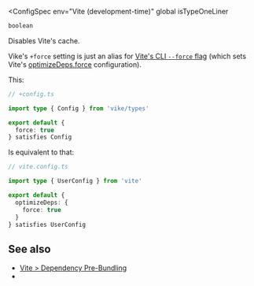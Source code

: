 
<ConfigSpec
  env="Vite (development-time)"
  global
  isTypeOneLiner
>
```ts
boolean
```
</ConfigSpec>

Disables Vite's cache.

Vike's `+force` setting is just an alias for [Vite's CLI `--force` flag](https://vite.dev/guide/cli.html#options) (which sets Vite's [optimizeDeps.force](https://vite.dev/config/dep-optimization-options.html#optimizedeps-force) configuration).

This:

```ts
// +config.ts

import type { Config } from 'vike/types'

export default {
  force: true
} satisfies Config
```

Is equivalent to that:

```ts
// vite.config.ts

import type { UserConfig } from 'vite'

export default {
  optimizeDeps: {
    force: true
  }
} satisfies UserConfig
```


## See also

- [Vite > Dependency Pre-Bundling](https://vite.dev/guide/dep-pre-bundling.html)
- <Link href="/settings" />
